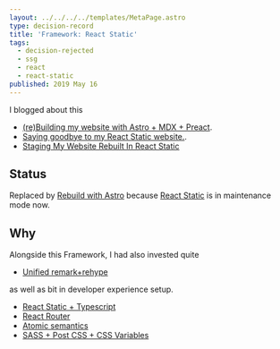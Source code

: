 ```yaml
---
layout: ../../../../templates/MetaPage.astro
type: decision-record
title: 'Framework: React Static'
tags:
  - decision-rejected
  - ssg
  - react
  - react-static
published: 2019 May 16
---
```


I blogged about this

- [(re)Building my website with Astro + MDX + Preact](/posts/2023-01/building-my-website-with-astro-mdx-preact).
- [Saying goodbye to my React Static website.](/posts/2023-01/saying-goodbye-to-my-react-static-website).
- [Staging My Website Rebuilt In React Static](/posts/2019-05/staging-my-website-v2-rebuilt-in-react-static)

## Status

Replaced by [Rebuild with Astro](/meta/records/current/build-with-astro) because [React Static](/meta/records/rejected/react-static) is in maintenance mode now.

## Why

Alongside this Framework, I had also invested quite

- [Unified remark+rehype](/meta/records/rejected/content-markdown-unified-remark-rehype)

as well as bit in developer experience setup.

- [React Static + Typescript](/meta/records/rejected/react-static-typescript)
- [React Router](/meta/records/rejected/react-router)
- [Atomic semantics](/meta/records/rejected/conventions-structure-atomic-semantics)
- [SASS + Post CSS + CSS Variables](/meta/records/rejected/styling-sass-post-css)
